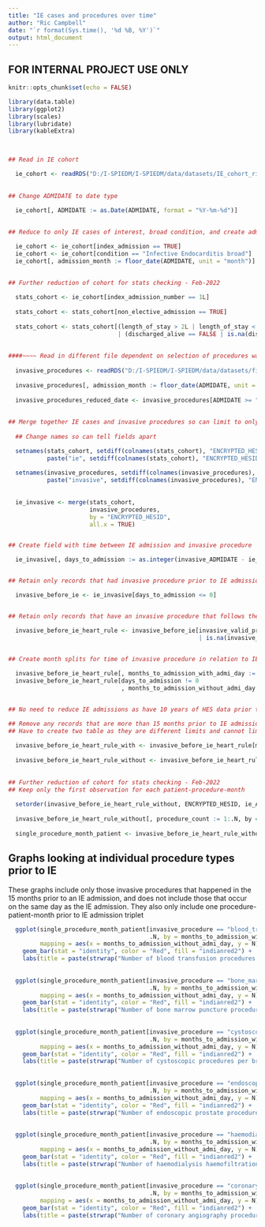 ```yaml
---
title: "IE cases and procedures over time"
author: "Ric Campbell"
date: "`r format(Sys.time(), '%d %B, %Y')`"
output: html_document
---
```


## FOR INTERNAL PROJECT USE ONLY

```r
knitr::opts_chunk$set(echo = FALSE)

library(data.table)
library(ggplot2)
library(scales)
library(lubridate)
library(kableExtra)

      
```


```r

## Read in IE cohort

  ie_cohort <- readRDS("D:/I-SPIEDM/I-SPIEDM/data/datasets/IE_cohort_risk_discharge_causal_180_UoS_2022-02-14.rds")
  
  
## Change ADMIDATE to date type
  
  ie_cohort[, ADMIDATE := as.Date(ADMIDATE, format = "%Y-%m-%d")]
  

## Reduce to only IE cases of interest, broad condition, and create admission month field

  ie_cohort <- ie_cohort[index_admission == TRUE]
  ie_cohort <- ie_cohort[condition == "Infective Endocarditis broad"]
  ie_cohort[, admission_month := floor_date(ADMIDATE, unit = "month")]

  
## Further reduction of cohort for stats checking - Feb-2022
  
  stats_cohort <- ie_cohort[index_admission_number == 1L]
  
  stats_cohort <- stats_cohort[non_elective_admission == TRUE]
  
  stats_cohort <- stats_cohort[(length_of_stay > 2L | length_of_stay < 0L |  is.na(length_of_stay)) 
                               | (discharged_alive == FALSE | is.na(discharged_alive))]
  
  
####~~~~ Read in different file dependent on selection of procedures want to look at ~~~~~~####    
  
  invasive_procedures <- readRDS("D:/I-SPIEDM/I-SPIEDM/data/datasets/first_invasive_procedure_per_procedure_per_date_patient_heart_rule.rds")
  
  invasive_procedures[, admission_month := floor_date(ADMIDATE, unit = "month")]
  
  invasive_procedures_reduced_date <- invasive_procedures[ADMIDATE >= "2009-01-01"]
  
  
## Merge together IE cases and invasive procedures so can limit to only those procedures in the 15 month prior to IE
  
  ## Change names so can tell fields apart

  setnames(stats_cohort, setdiff(colnames(stats_cohort), "ENCRYPTED_HESID"),
           paste("ie", setdiff(colnames(stats_cohort), "ENCRYPTED_HESID"), sep = "_"))
  
  setnames(invasive_procedures, setdiff(colnames(invasive_procedures), "ENCRYPTED_HESID"),
           paste("invasive", setdiff(colnames(invasive_procedures), "ENCRYPTED_HESID"), sep = "_"))
  
  
  ie_invasive <- merge(stats_cohort,
                       invasive_procedures,
                       by = "ENCRYPTED_HESID",
                       all.x = TRUE)


## Create field with time between IE admission and invasive procedure  

  ie_invasive[, days_to_admission := as.integer(invasive_ADMIDATE - ie_ADMIDATE)]


## Retain only records that had invasive procedure prior to IE admission (do we want ones that are same day?)

  invasive_before_ie <- ie_invasive[days_to_admission <= 0]


## Retain only records that have an invasive procedure that follows the heart rule (certain procedures can't be on same admissions as heart valve repair/replace)

  invasive_before_ie_heart_rule <- invasive_before_ie[invasive_valid_procedure_including_heart_rule == TRUE
                                                      | is.na(invasive_valid_procedure_including_heart_rule)]

  
## Create month splits for time of invasive procedure in relation to IE admission, one for with and one for without day of admissions

  invasive_before_ie_heart_rule[, months_to_admission_with_admi_day := ceiling(days_to_admission / 30) - 1L]
  invasive_before_ie_heart_rule[days_to_admission != 0
                                , months_to_admission_without_admi_day := ceiling((days_to_admission + 1L) / 30) - 1L]


## No need to reduce IE admissions as have 10 years of HES data prior to first IE admission in 2010

## Remove any records that are more than 15 months prior to IE admission
## Have to create two table as they are different limits and cannot limit in table creation below as need them as characters
  
  invasive_before_ie_heart_rule_with <- invasive_before_ie_heart_rule[months_to_admission_with_admi_day >= -15L]
  
  invasive_before_ie_heart_rule_without <- invasive_before_ie_heart_rule[months_to_admission_without_admi_day >= -15L]
  
  
## Further reduction of cohort for stats checking - Feb-2022
## Keep only the first observation for each patient-procedure-month
  
  setorder(invasive_before_ie_heart_rule_without, ENCRYPTED_HESID, ie_ADMIDATE, invasive_procedure, months_to_admission_without_admi_day)
  
  invasive_before_ie_heart_rule_without[, procedure_count := 1:.N, by = .(ENCRYPTED_HESID, invasive_procedure, months_to_admission_without_admi_day)]
  
  single_procedure_month_patient <- invasive_before_ie_heart_rule_without[procedure_count == 1L]

```


## Graphs looking at individual procedure types prior to IE
These graphs include only those invasive procedures that happened in the 15 months prior to an IE admission, and does not include those that occur on the same day as the IE admission. They also only include one procedure-patient-month prior to IE admission triplet

```r

  ggplot(single_procedure_month_patient[invasive_procedure == "blood_transfusion",
                                        .N, by = months_to_admission_without_admi_day],
         mapping = aes(x = months_to_admission_without_admi_day, y = N)) +
    geom_bar(stat = "identity", color = "Red", fill = "indianred2") +
    labs(title = paste(strwrap("Number of blood transfusion procedures per broad IE case that are included in the 15 months invasive procedures are being counted for, including admission month", 80), collapse = "\n"))
  
  
  ggplot(single_procedure_month_patient[invasive_procedure == "bone_marrow_puncture",
                                        .N, by = months_to_admission_without_admi_day],
         mapping = aes(x = months_to_admission_without_admi_day, y = N)) +
    geom_bar(stat = "identity", color = "Red", fill = "indianred2") +
    labs(title = paste(strwrap("Number of bone marrow puncture procedures per broad IE case that are included in the 15 months invasive procedures are being counted for, including admission month", 80), collapse = "\n"))
  
  
  ggplot(single_procedure_month_patient[invasive_procedure == "cystoscopic",
                                        .N, by = months_to_admission_without_admi_day],
         mapping = aes(x = months_to_admission_without_admi_day, y = N)) +
    geom_bar(stat = "identity", color = "Red", fill = "indianred2") +
    labs(title = paste(strwrap("Number of cystoscopic procedures per broad IE case that are included in the 15 months invasive procedures are being counted for, including admission month", 80), collapse = "\n"))
  
  
  ggplot(single_procedure_month_patient[invasive_procedure == "endoscopic_prostate",
                                        .N, by = months_to_admission_without_admi_day],
         mapping = aes(x = months_to_admission_without_admi_day, y = N)) +
    geom_bar(stat = "identity", color = "Red", fill = "indianred2") +
    labs(title = paste(strwrap("Number of endoscopic prostate procedures per broad IE case that are included in the 15 months invasive procedures are being counted for, including admission month", 80), collapse = "\n"))
  
  
  ggplot(single_procedure_month_patient[invasive_procedure == "haemodialysis_haemofiltration_haemoperfusion",
                                        .N, by = months_to_admission_without_admi_day],
         mapping = aes(x = months_to_admission_without_admi_day, y = N)) +
    geom_bar(stat = "identity", color = "Red", fill = "indianred2") +
    labs(title = paste(strwrap("Number of haemodialysis haemofiltration haemoperfusion procedures per broad IE case that are included in the 15 months invasive procedures are being counted for, including admission month", 80), collapse = "\n"))
  
  
  ggplot(single_procedure_month_patient[invasive_procedure == "coronary_angiography",
                                        .N, by = months_to_admission_without_admi_day],
         mapping = aes(x = months_to_admission_without_admi_day, y = N)) +
    geom_bar(stat = "identity", color = "Red", fill = "indianred2") +
    labs(title = paste(strwrap("Number of coronary angiography procedures per broad IE case that are included in the 15 months invasive procedures are being counted for, including admission month", 80), collapse = "\n"))
```








